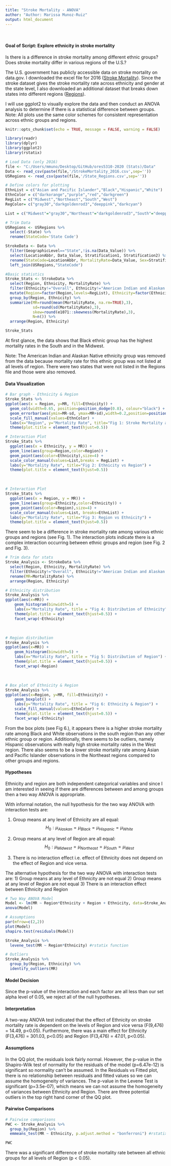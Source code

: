 ---
title: "Stroke Mortality - ANOVA"
author: "Author: Marissa Munoz-Ruiz"
output: html_document
---

$~$

#### **Goal of Script:** Explore ethnicity in stroke mortality 

Is there is a difference in stroke mortality among different ethnic groups? Does stroke mortality differ in various regions of the U.S.?

The U.S. government has publicly accessible data on stroke mortality on data.gov. I downloaded the excel file for 2016 ([Stroke Mortality](https://chronicdata.cdc.gov/Heart-Disease-Stroke-Prevention/Stroke-Mortality-Data-Among-US-Adults-35-by-State-/v246-z5tb)). Since the stroke dataset gives the stroke mortality rate across ethnicity and gender at the state level, I also downloaded an additional dataset that breaks down states into different regions ([Regions](https://www.kaggle.com/omer2040/usa-states-to-region)). 

I will use ggplot2 to visually explore the data and then conduct an ANOVA analysis to determine if there is a statistical difference between groups. Note: All plots use the same color schemes for consistent representation across ethnic groups and regions. 

```{r setup, message=FALSE}
knitr::opts_chunk$set(echo = TRUE, message = FALSE, warning = FALSE)

library(readr)
library(dplyr)
library(ggplot2)
library(rstatix) 

# Load Data (only 2016)
file <- "C:/Users/mmuno/Desktop/GitHub/ores5310-2020 (Stats)/Data"
Data <- read_csv(paste(file,'/StrokeMortality_2016.csv',sep=''))
USRegions <- read_csv(paste(file,'/State_Regions.csv',sep='')) 

# Define colors for plotting
EthnList = c("Asian and Pacific Islander","Black","Hispanic","White")
EthnColor = c("darkorange","purple","red","darkgreen")
RegList = c("Midwest","Northeast","South","West")
RegColor= c("gray30","darkgoldenrod3","deeppink","darkcyan")

List = c("Midwest"="gray30","Northeast"="darkgoldenrod3","South"="deeppink","West"="darkcyan","Asian and Pacific Islander"="darkorange","Black"="purple","Hispanic"="red","White"="darkgreen")

# Trim Data
USRegions <- USRegions %>% 
  select(-State) %>%
  rename(StateCode='State Code') 

StrokeData <- Data %>% 
  filter(GeographicLevel=="State",!is.na(Data_Value)) %>%
  select(LocationAbbr, Data_Value, Stratification1, Stratification2) %>%
  rename(StateCode=LocationAbbr, MortalityRate=Data_Value, Sex=Stratification1, Ethnicity=Stratification2)%>%
  left_join(USRegions,"StateCode")

#Basic statistics
Stroke_Stats <- StrokeData %>%
  select(Region, Ethnicity, MortalityRate) %>% 
  filter(Ethnicity!="Overall", Ethnicity!="American Indian and Alaskan Native") %>%  
  mutate(Region=factor(Region,levels=RegList), Ethnicity=factor(Ethnicity,levels=EthnList)) %>%
  group_by(Region, Ethnicity) %>%
  summarize(MR=round(mean(MortalityRate, na.rm=TRUE),3),
            sd=round(sd(MortalityRate),3),
            skew=round(e1071::skewness(MortalityRate),3),
            N=n()) %>%
  arrange(Region, Ethnicity)

Stroke_Stats

```
At first glance, the data shows that Black ethnic group has the highest mortality rates in the South and in the Midwest. 

Note: The American Indian and Alaskan Native ethnicity group was removed from the data because mortality rate for this ethnic group was not listed at all levels of region. There were two states that were not listed in the Regions file and those were also removed. 

#### **Data Visualization**

```{r}

# Bar graph - Ethnicity & Region
Stroke_Stats %>%
ggplot(aes(x = Region, y=MR, fill=Ethnicity)) +
  geom_col(width=0.65, position=position_dodge(0.8), colour="black") +
  geom_errorbar(aes(ymin=MR-sd, ymax=MR+sd),width=0.2,position=position_dodge(0.8))+
  scale_fill_manual(values=EthnColor) +  
  labs(x="Region", y="Mortality Rate", title="Fig 1: Stroke Mortality among Ethnic Groups & Region") +
  theme(plot.title = element_text(hjust=0.5))

```


```{r}
# Interaction Plot
Stroke_Stats %>% 
  ggplot(aes(x = Ethnicity, y = MR)) +
  geom_line(aes(group=Region,color=Region)) +
  geom_point(aes(color=Ethnicity),size=4) +
  scale_color_manual(values=List,breaks = RegList) +
  labs(y="Mortality Rate", title="Fig 2: Ethnicity vs Region") +
  theme(plot.title = element_text(hjust=0.5))

```

<br>

```{r}
# Interaction Plot
Stroke_Stats %>% 
  ggplot(aes(x = Region, y = MR)) +
  geom_line(aes(group=Ethnicity,color=Ethnicity)) +
  geom_point(aes(color=Region),size=4) +
  scale_color_manual(values=List, breaks=EthnList) +
  labs(y="Mortality Rate", title="Fig 3: Region vs Ethnicity") +
  theme(plot.title = element_text(hjust=0.5))
```

There seem to be a difference in stroke mortality rate among various ethnic groups and regions (see Fig. 1). The interaction plots indicate there is a complex interaction occurring between ethnic groups and region (see Fig. 2 and Fig. 3).  


```{r}

# Trim data for stats 
Stroke_Analysis <- StrokeData %>%
  select(Region, Ethnicity, MortalityRate) %>% 
  filter(Ethnicity!="Overall", Ethnicity!="American Indian and Alaskan Native") %>% 
  rename(MR=MortalityRate) %>%
  arrange(Region, Ethnicity) 

# Ethnicity distribution
Stroke_Analysis %>%
ggplot(aes(x=MR)) + 
    geom_histogram(binwidth=5) +
    labs(x="Mortality Rate", title = "Fig 4: Distribution of Ethnicity") +
    theme(plot.title = element_text(hjust=0.5)) +
    facet_wrap(~Ethnicity)

```

<br>

```{r}
# Region distribution
Stroke_Analysis %>%
ggplot(aes(x=MR)) + 
    geom_histogram(binwidth=5) +
    labs(x="Mortality Rate", title = "Fig 5: Distribution of Region") +
    theme(plot.title = element_text(hjust=0.5)) +
    facet_wrap(~Region) 
```

<br>

```{r}
# Box plot of Ethnicity & Region
Stroke_Analysis %>%
ggplot(aes(x=Region, y=MR, fill=Ethnicity)) + 
    geom_boxplot() +
    labs(y="Mortality Rate", title = "Fig 6: Ethnicity & Region") +
    scale_fill_manual(values=EthnColor) +
    theme(plot.title = element_text(hjust=0.5)) +
    facet_wrap(~Ethnicity)
```

From the box plots (see Fig 6.), it appears there is a higher stroke mortality rate among Black and White observations in the south region than any other ethnic group or region. Additionally, there seems to be outliers, namely Hispanic observations with really high stroke mortality rates in the West region. There also seems to be a lower stroke mortality rate among Asian and Pacific Islander observations in the Northeast regions compared to other groups and regions.   


#### **Hypotheses**

Ethnicity and region are both independent categorical variables and since I am interested in seeing if there are differences between and among groups then a two way ANOVA is appropriate. 

With informal notation, the null hypothesis for the two way ANOVA with interaction tests are:

1) Group means at any level of Ethnicity are all equal: $$ H_0: \mu_{Alaskan} = \mu_{Black} = \mu_{Hispanic} = \mu_{White}$$

2) Group means at any level of Region are all equal: $$ H_0: \mu_{Midwest} = \mu_{Northeast} = \mu_{South} = \mu_{West}$$

3) There is no interaction effect i.e. effect of Ethnicity does not depend on the effect of Region and vice versa. 

The alternative hypothesis for the two way ANOVA with interaction tests are: 
1) Group means at any level of Ethnicity are not equal 
2) Group means at any level of Region are not equal 
3) There is an interaction effect between Ethnicity and Region

```{r}

# Two Way ANOVA Model
Model <- lm(MR ~ Region*Ethnicity + Region + Ethnicity, data=Stroke_Analysis)
anova(Model)

# Assumptions
par(mfrow=c(2,2))
plot(Model)
shapiro.test(residuals(Model))

Stroke_Analysis %>%
  levene_test(MR ~ Region*Ethnicity) #rstatix function

# Outliers
Stroke_Analysis %>%
  group_by(Region, Ethnicity) %>%
  identify_outliers(MR) 

```

#### **Model Decision**
Since the p-value of the interaction and each factor are all less than our set alpha level of 0.05, we reject all of the null hypotheses. 

#### **Interpretation**

A two-way ANOVA test indicated that the effect of Ethnicity on stroke mortality rate is dependent on the levels of Region and vice versa (F(9,476) = 14.49, p<0.05). Furthermore, there was a main effect for Ethnicity (F(3,476) = 301.03, p<0.05) and Region (F(3,476) = 47.01, p<0.05). 

#### **Assumptions**

In the QQ plot, the residuals look fairly normal. However, the p-value in the Shapiro-Wilk test of normality for the residuals of the model (p=6.47e-12) is significant so normality can't be assumed. In the Residuals vs Fitted plot, there is no relationship between residuals and fitted values so we can assume the homogeneity of variances. The p-value in the Levene Test is significant (p=3.5e-07), which means we can not assume the homogeneity of variances between Ethnicity and Region. There are three potential outliers in the top right hand corner of the QQ plot.   

#### **Pairwise Comparisons** 

```{r}
# Pairwise comparisons
PWC <- Stroke_Analysis %>%
  group_by(Region) %>%
  emmeans_test(MR ~ Ethnicity, p.adjust.method = "bonferroni") #rstatix function

PWC

```

There was a significant difference of stroke mortality rate between all ethnic groups for all levels of Region (p < 0.05). 

